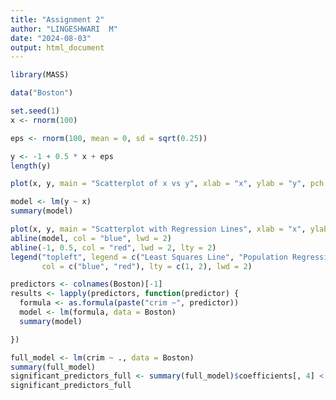 ---
title: "Assignment 2"
author: "LINGESHWARI  M"
date: "2024-08-03"
output: html_document
---

```{r}
library(MASS)
```


```{r}
data("Boston")
```

```{r}
set.seed(1) 
x <- rnorm(100)
```


```{r}
eps <- rnorm(100, mean = 0, sd = sqrt(0.25))
```


```{r}
y <- -1 + 0.5 * x + eps
length(y)
```

```{r}
plot(x, y, main = "Scatterplot of x vs y", xlab = "x", ylab = "y", pch = 19)
```

```{r}
model <- lm(y ~ x)
summary(model)
```


```{r}
plot(x, y, main = "Scatterplot with Regression Lines", xlab = "x", ylab = "y", pch = 19)
abline(model, col = "blue", lwd = 2)
abline(-1, 0.5, col = "red", lwd = 2, lty = 2)
legend("topleft", legend = c("Least Squares Line", "Population Regression Line"),
       col = c("blue", "red"), lty = c(1, 2), lwd = 2)
```

```{r}
predictors <- colnames(Boston)[-1] 
results <- lapply(predictors, function(predictor) {
  formula <- as.formula(paste("crim ~", predictor))
  model <- lm(formula, data = Boston)
  summary(model)

})

```

```{r}
full_model <- lm(crim ~ ., data = Boston)
summary(full_model)
significant_predictors_full <- summary(full_model)$coefficients[, 4] < 0.05
significant_predictors_full

```

